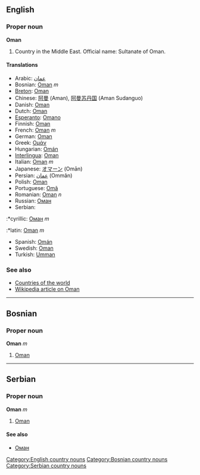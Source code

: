 ==English==

===Proper noun===
'''Oman'''
# Country in the Middle East. Official name: Sultanate of Oman.

====Translations====
*Arabic: [[عمان]]
*Bosnian: [[Oman]] ''m''
*[[Breton]]: [[Oman]]
*Chinese: [[阿曼]] (Aman), [[阿曼苏丹国]] (Aman Sudanguo)
*Danish: [[Oman]]
*Dutch: [[Oman]]
*[[Esperanto]]: [[Omano]]
*Finnish: [[Oman]]
*French: [[Oman]] ''m''
*German: [[Oman]]
*Greek: [[Ομάν]]
*Hungarian: [[Omán]]
*[[Interlingua]]: [[Oman]]
*Italian: [[Oman]] ''m''
*Japanese: [[オマーン]] (Omān)
*Persian: [[عمان]] (Ommân)
*Polish: [[Oman]]
*Portuguese: [[Omã]]
*Romanian: [[Oman]] ''n''
*Russian: [[Оман]]
*Serbian:
:*cyrillic: [[Оман]] ''m''
:*latin: [[Oman]] ''m''
*Spanish: [[Omán]]
*Swedish: [[Oman]]
*Turkish: [[Umman]]
===See also===
*[[Countries of the world]]
*[[w:Oman|Wikipedia article on Oman]]
[[Category:English country nouns]]
----
==Bosnian==
===Proper noun===
'''Oman''' ''m''
#[[Oman]]
[[Category:Bosnian country nouns]]
----
==Serbian==
===Proper noun===
'''Oman''' ''m''
#[[Oman]]
====See also====
*[[Оман]]
[[Category:Serbian country nouns]]